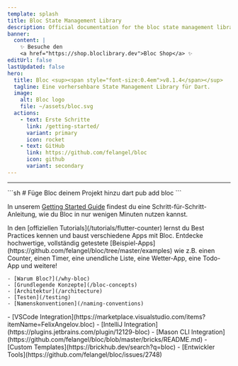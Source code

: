 ```yaml
---
template: splash
title: Bloc State Management Library
description: Official documentation for the bloc state management library. Support for Dart, Flutter, and AngularDart. Includes examples and tutorials.
banner:
  content: |
    ✨ Besuche den
    <a href="https://shop.bloclibrary.dev">Bloc Shop</a> ✨
editUrl: false
lastUpdated: false
hero:
  title: Bloc <sup><span style="font-size:0.4em">v8.1.4</span></sup>
  tagline: Eine vorhersehbare State Management Library für Dart.
  image:
    alt: Bloc logo
    file: ~/assets/bloc.svg
  actions:
    - text: Erste Schritte
      link: /getting-started/
      variant: primary
      icon: rocket
    - text: GitHub
      link: https://github.com/felangel/bloc
      icon: github
      variant: secondary
---
```



<SponsorsGrid
	sponsoredBy="Mit 💖 gesponsert von"
	becomeASponsor="Sponsor werden"
/>

<hr />

<CardGrid>

<SplitCard title="Erste Schritte" icon="rocket">
	```sh
	# Füge Bloc deinem Projekt hinzu
	dart pub add bloc
	```

In unserem [Getting Started Guide](/getting-started) findest du eine Schritt-für-Schritt-Anleitung, wie du Bloc in nur wenigen Minuten nutzen kannst.

</SplitCard>

<Card title="Offizielle Tutorials" icon="star">
    In den [offiziellen Tutorials](/tutorials/flutter-counter) lernst du Best Practices kennen und baust verschiedene Apps mit Bloc.
</Card>

<Card title="Apps, die Bloc nutzen" icon="laptop">
    Entdecke hochwertige, vollständig getestete [Beispiel-Apps](https://github.com/felangel/bloc/tree/master/examples)
    wie z.B. einen Counter, einen Timer, eine unendliche Liste, eine Wetter-App, eine Todo-App und weitere!
</Card>

<ListCard title="Lerne" icon="open-book">

    - [Warum Bloc?](/why-bloc)
    - [Grundlegende Konzepte](/bloc-concepts)
    - [Architektur](/architecture)
    - [Testen](/testing)
    - [Namenskonventionen](/naming-conventions)

</ListCard>

  <ListCard title="Integrationen" icon="puzzle">
    - [VSCode Integration](https://marketplace.visualstudio.com/items?itemName=FelixAngelov.bloc)
    - [IntelliJ Integration](https://plugins.jetbrains.com/plugin/12129-bloc)
    - [Mason CLI Integration](https://github.com/felangel/bloc/blob/master/bricks/README.md)
    - [Custom Templates](https://brickhub.dev/search?q=bloc)
    - [Entwickler Tools](https://github.com/felangel/bloc/issues/2748)
  </ListCard>
</CardGrid>

<Discord joinDiscord="Tritt unserem Discord bei" />
